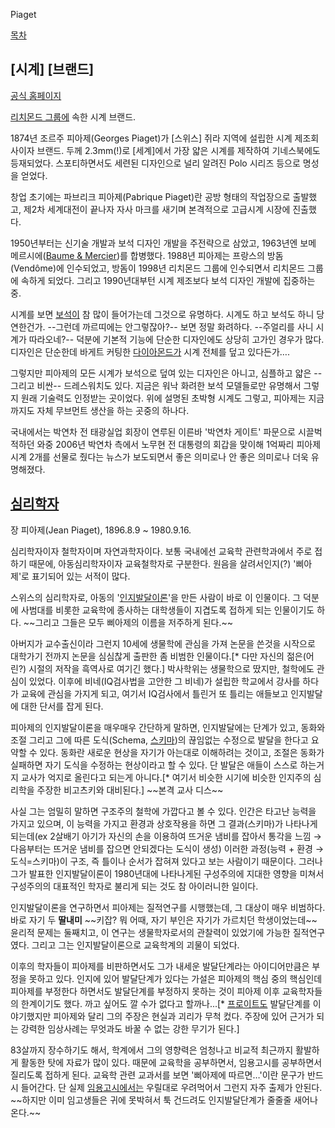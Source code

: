 Piaget

[[목차]]
== [시계] [브랜드] ==
[http://www.piaget.kr/ 공식 홈페이지]



[[리치몬드 그룹]]에 속한 시계 브랜드.

1874년 조르주 피아제(Georges Piaget)가 [스위스] 쥐라 지역에 설립한 시계 제조회사이자 브랜드. 두께 2.3mm(!)로 [세계]에서 가장 얇은 시계를 제작하여 기네스북에도 등재되었다. 스포티하면서도 세련된 디자인으로 널리 알려진 Polo 시리즈 등으로 명성을 얻었다.

창업 초기에는 파브리크 피아제(Pabrique Piaget)란 공방 형태의 작업장으로 출발했고, 제2차 세계대전이 끝나자 자사 마크를 새기며 본격적으로 고급시계 시장에 진출했다.

1950년부터는 신기술 개발과 보석 디자인 개발을 주전략으로 삼았고, 1963년엔 보메 메르시에([[Baume & Mercier]])를 합병했다. 1988년 피아제는 프랑스의 방돔(Vendôme)에 인수되었고, 방돔이 1998년 리치몬드 그룹에 인수되면서 리치몬드 그룹에 속하게 되었다. 그리고 1990년대부턴 시계 제조보다 보석 디자인 개발에 집중하는 중.

시계를 보면 [[보석]]이 참 많이 들어가는데 그것으로 유명하다. 시계도 하고 보석도 하니 당연한건가. --그런데 까르띠에는 안그렇잖아?-- 보면 정말 화려하다. --주얼리를 사니 시계가 따라오네?-- 덕분에 기본적 기능에 단순한 디자인에도 상당히 고가인 경우가 많다. 디자인은 단순한데 바게트 커팅한 [[다이아몬드]]가 시계 전체를 덮고 있다든가….

그렇지만 피아제의 모든 시계가 보석으로 덮여 있는 디자인은 아니고, 심플하고 얇은 --그리고 비싼-- 드레스워치도 있다. 지금은 워낙 화려한 보석 모델들로만 유명해서 그렇지 원래 기술력도 인정받는 곳이었다. 위에 설명된 초박형 시계도 그렇고, 피아제는 지금까지도 자체 무브먼트 생산을 하는 곳중의 하나다.

국내에서는 박연차 전 태광실업 회장이 연루된 이른바 '박연차 게이트' 파문으로 시끌벅적하던 와중 2006년 박연차 측에서 노무현 전 대통령의 회갑을 맞이해 1억짜리 피아제 시계 2개를 선물로 줬다는 뉴스가 보도되면서 좋은 의미로나 안 좋은 의미로나 더욱 유명해졌다. 


== [[심리학]]자 ==
장 피아제(Jean Piaget), 1896.8.9 ~ 1980.9.16.

심리학자이자 철학자이며 자연과학자이다. 보통 국내에선 교육학 관련학과에서 주로 접하기 때문에, 아동심리학자이자 교육철학자로 구분한다. 원음을 살려서인지(?) '삐아제'로 표기되어 있는 서적이 많다. 

스위스의 심리학자로, 아동의 '[[인지발달이론]]'을 만든 사람이 바로 이 인물이다. 그 덕분에 사범대를 비롯한 교육학에 종사하는 대학생들이 지겹도록 접하게 되는 인물이기도 하다. ~~그리고 그들은 모두 삐아제의 이름을 저주하게 된다.~~

아버지가 교수출신이라 그런지 10세에 생물학에 관심을 가져 논문을 쓴것을 시작으로 대학가기 전까지 논문을 심심찮게 출판한 좀 비범한 인물이다.[* 다만 자신의 젊은(어린?) 시절의 저작을 흑역사로 여기긴 했다.] 박사학위는 생물학으로 땄지만, 철학에도 관심이 있었다. 이후에 비네(IQ검사법을 고안한 그 비네)가 설립한 학교에서 강사를 하다가 교육에 관심을 가지게 되고, 여기서 IQ검사에서 틀린거 또 틀리는 애들보고 인지발달에 대한 단서를 잡게 된다.

피아제의 인지발달이론을 매우매우 간단하게 말하면, 인지발달에는 단계가 있고, 동화와 조절 그리고 그에 따른 도식(Schema, [[스키마]])의 끊임없는 수정으로 발달을 한다고 요약할 수 있다. 동화란 새로운 현상을 자기가 아는대로 이해하려는 것이고, 조절은 동화가 실패하면 자기 도식을 수정하는 현상이라고 할 수 있다. 단 발달은 애들이 스스로 하는거지 교사가 억지로 올린다고 되는게 아니다.[* 여기서 비슷한 시기에 비슷한 인지주의 심리학을 주장한 비고츠키와 대비된다.] ~~본격 교사 디스~~

사실 그는 엄밀히 말하면 구조주의 철학에 가깝다고 볼 수 있다. 인간은 타고난 능력을 가지고 있으며, 이 능력을 가지고 환경과 상호작용을 하면 그 결과(스키마)가 나타나게 되는데(ex 2살배기 아기가 자신의 손을 이용하여 뜨거운 냄비를 잡아서 통각을 느낌 → 다음부터는 뜨거운 냄비를 잡으면 안되겠다는 도식이 생성) 이러한 과정(능력 + 환경 → 도식=스키마)이 구조, 즉 틀이나 순서가 잡혀져 있다고 보는 사람이기 때문이다. 그러나 그가 발표한 인지발달이론이 1980년대에 나타나게된 구성주의에 지대한 영향을 미쳐서 구성주의의 대표적인 학자로 불리게 되는 것도 참 아이러니한 일이다.

인지발달이론을 연구하면서 피아제는 질적연구를 시행했는데, 그 대상이 매우 비범하다. 바로 자기 두 '''딸내미''' ~~키잡? 뭐 어때, 자기 부인은 자기가 가르치던 학생이었는데~~ 윤리적 문제는 둘째치고, 이 연구는 생물학자로서의 관찰력이 있었기에 가능한 질적연구였다. 그리고 그는 인지발달이론으로 교육학계의 괴물이 되었다.

이후의 학자들이 피아제를 비판하면서도 그가 내세운 발달단계라는 아이디어만큼은 부정을 못하고 있다. 인지에 있어 발달단계가 있다는 가설은 피아제의 핵심 중의 핵심인데 피아제를 부정한다 하면서도 발달단계를 부정하지 못하는 것이 피아제 이후 교육학자들의 한계이기도 했다. 까고 싶어도 깔 수가 없다고 할까나...[* [[프로이트]]도 발달단계를 이야기했지만 피아제와 달리 그의 주장은 현실과 괴리가 무척 컸다. 주장에 있어 근거가 되는 강력한 임상사례는 무엇과도 바꿀 수 없는 강한 무기가 된다.]

83살까지 장수하기도 해서, 학계에서 그의 영향력은 엄청나고 비교적 최근까지 활발하게 활동한 탓에 자료가 많이 있다. 때문에 교육학을 공부하면서, 임용고시를 공부하면서 질리도록 접하게 된다. 교육학 관련 교과서를 보면 '삐아제에 따르면…'이란 문구가 반드시 들어간다. 단 실제 [[임용고시]]에서는 우릴대로 우려먹어서 그런지 자주 출제가 안된다. ~~하지만 이미 임고생들은 귀에 못박혀서 툭 건드려도 인지발달단계가 줄줄줄 새어나온다.~~
